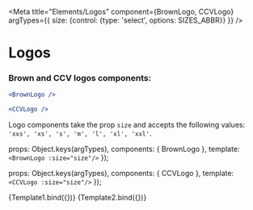 
<Meta 
    title="Elements/Logos" 
    component={BrownLogo, CCVLogo}
    argTypes={{
        size: {control: {type: 'select', options: SIZES_ABBR}}
    }}
/>

# Logos

<ArgsTable story="Brown" />

### Brown and CCV logos components:
```jsx
<BrownLogo />
```
```jsx
<CCVLogo />
```

Logo components take the prop `size` and accepts the following values:
`'xxs', 'xs', 's', 'm', 'l', 'xl', 'xxl'`.


  props: Object.keys(argTypes),
  components: { BrownLogo },
  template: `<BrownLogo :size="size"/>`
});

  props: Object.keys(argTypes),
  components: { CCVLogo },
  template: `<CCVLogo :size="size"/>`
});


<Canvas >
    <Story name="Brown" args={{size: 'l'}}>
        {Template1.bind({})}
    </Story>
    <Story name="CCV" args={{size: 'm'}}>
        {Template2.bind({})}
    </Story>
</Canvas>

